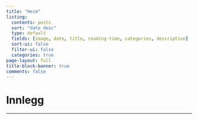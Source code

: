 ```yaml
---
title: "Heim"
listing:
  contents: posts
  sort: "date desc"
  type: default
  fields: [image, date, title, reading-time, categories, description]
  sort-ui: false
  filter-ui: false
  categories: true
page-layout: full
title-block-banner: true
comments: false
---
```


# Innlegg

---


